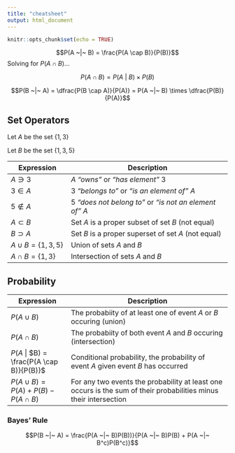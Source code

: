 ```yaml
---
title: "cheatsheet"
output: html_document
---
```


```r
knitr::opts_chunk$set(echo = TRUE)
```


$$P(A ~|~ B) = \frac{P(A \cap B)}{P(B)}$$
Solving for $P(A \cap B)$...

$$P(A \cap B) = P(A ~|~ B) \times P(B)$$

$$P(B ~|~ A) = \dfrac{P(B \cap A)}{P(A)} = P(A ~|~ B) \times \dfrac{P(B)}{P(A)}$$

## Set Operators
Let $A$ be the set $\{1, 3\}$

Let $B$ be the set $\{1, 3, 5\}$  

| Expression                    | Description                                                                 |
| ----------------------------- | --------------------------------------------------------------------------- |
| $A \ni 3$                     | $A$ *"owns"* or *"has element"* $3$                                         |
| $3 \in A$                     | $3$ *"belongs to"* or *"is an element of"* $A$                              |
| $5 \notin A$                  | $5$ *"does not belong to"* or *"is not an element of"* $A$                  |
| $A \subset B$                 | Set $A$ is a proper subset of set $B$  (not equal)                          |
| $B \supset A$                 | Set $B$ is a proper superset of set $A$ (not equal)                         |
| $A \cup B = \{1, 3, 5\}$      | Union of sets $A$ and $B$                                                   |
| $A \cap B = \{1, 3\}$         | Intersection of sets $A$ and $B$                                            |


## Probability
| Expression                    | Description                                                                 |
| ----------------------------- | --------------------------------------------------------------------------- |
| $P(A \cup B)$                 | The probabiity of at least one of event $A$ or $B$ occuring (union)         |
| $P(A \cap B)$                               | The probabiity of both event $A$ and $B$ occuring (intersection)            |
| $P(A$ &#124; $B) = \frac{P(A \cap B)}{P(B)}$ | Conditional probability, the probability of event $A$ given event $B$ has occurred                    |
| $P(A \cup B) = P(A) + P(B) - P(A \cap B)$    | For any two events the probability at least one occurs is the sum of their probabilities minus their intersection |

### Bayes' Rule
$$P(B ~|~ A) = \frac{P(A ~|~ B)P(B))}{P(A ~|~ B)P(B) + P(A ~|~ B^c)P(B^c)}$$                  




